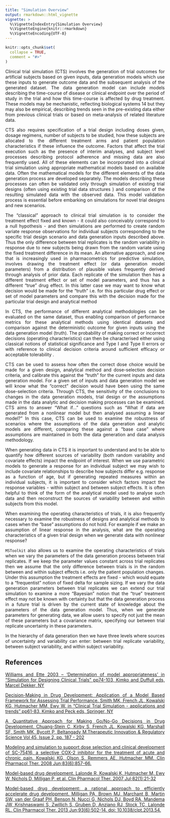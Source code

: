 ```yaml
---
title: "Simulation Overview"
output: rmarkdown::html_vignette
vignette: >
  %\VignetteIndexEntry{Simulation Overview}
  %\VignetteEngine{knitr::rmarkdown}
  %\VignetteEncoding{UTF-8}
---
```


<style> 
body{
text-align: justify
}
</style>

```r
knitr::opts_chunk$set(
  collapse = TRUE,
  comment = "#>"
)
```

Clinical trial simulation (CTS) involves the generation of trial outcomes for artificial subjects based on given inputs, data generation models which use these inputs to generate outcome data and the subsequent analysis of the generated dataset. The data generation model can include models describing the time-course of disease or clinical endpoint over the period of study in the trial and how this time-course is affected by drug treatment. These models may be mechanistic, reflecting biological systems 14 but they may also be empirical, describing trends seen in the pre-existing data either from previous clinical trials or based on meta-analysis of related literature data.

CTS also requires specification of a trial design including doses given, dosage regimens, number of subjects to be studied, how these subjects are allocated to the different treatment arms and patient population characteristics if these influence the outcome. Factors that affect the trial execution such as the presence of interim analyses, and subject level processes describing protocol adherence and missing data are also frequently used. All of these elements can be incorporated into a clinical trial simulation using appropriate mathematical models based on available data. Often the mathematical models for the different elements of the data generation process are developed separately. The models describing these processes can often be validated only through simulation of existing trial designs (often using existing trial data structures ) and comparison of the resulting simulated data with the observed data. This model validation process is essential before embarking on simulations for novel trial designs and new scenarios.

The “classical” approach to clinical trial simulation is to consider the treatment effect fixed and known - it could also conceivably correspond to a null hypothesis - and then simulations are performed to create random variate response observations for individual subjects corresponding to the specific trial design scenario and data generation inputs described above. Thus the only difference between trial replicates is the random variability in response due to new subjects being drawn from the random variate using the fixed treatment difference in its mean. An alternative approach, and one that is increasingly used in pharmacometrics for predictive simulation, involves drawing the treatment effect (or data generation model parameters) from a distribution of plausible values frequently derived through analysis of prior data. Each replicate of the simulation then has a different treatment effect or set of model parameters, and thus has a different “true” drug effect. In this latter case we may want to know what decision would be made for the “truth” i.e. for this particular drug effect or set of model parameters and compare this with the decision made for the particular trial design and analytical method

In CTS, the performance of different analytical methodologies can be evaluated on the same dataset, thus enabling comparison of performance metrics for these analytical methods using identical datasets and comparison against the deterministic outcome for given inputs using the data generation model (truth). The probability of making correct or incorrect decisions (operating characteristics) can then be characterised either using classical notions of statistical significance and Type I and Type II errors or with reference to clinical decision criteria around sufficient efficacy or acceptable tolerability .

CTS can be used to assess how often the correct dose choice would be made for a given design, analytical method and dose-selection decision criteria, and calibrate this against the “truth” for the current inputs and data generation model. For a given set of inputs and data generation model we will know what the “correct” decision would have been using the same dose-selection criteria. Through CTS, the sensitivity of the conclusions to changes in the data generation models, trial design or the assumptions made in the data analytic and decision making processes can be examined. CTS aims to answer “What if…” questions such as “What if data are generated from a nonlinear model but then analysed assuming a linear model?” In this case, CTS can be used to examine the robustness of scenarios where the assumptions of the data generation and analytic models are different, comparing these against a “base case” where assumptions are maintained in both the data generation and data analysis methodology.

When generating data in CTS it is important to understand and to be able to quantify how different sources of variability (both random variability and covariate effects) impact the endpoint of interest. When we use parametric models to generate a response for an individual subject we may wish to include covariate relationships to describe how subjects differ e.g. response as a function of age, but if generating repeated measures within an individual subjects, it is important to consider which factors impact the response variables - within subject and between subject effects. It is often helpful to think of the form of the analytical model used to analyse such data and then reconstruct the sources of variability between and within subjects from this model.

When examining the operating characteristics of trials, it is also frequently necessary to examine the robustness of designs and analytical methods to cases when the “base” assumptions do not hold. For example if we make an assumption of linear response in the analysis, what are the operating characteristics of a given trial design when we generate data with nonlinear response?

`MSToolkit` also allows us to examine the operating characteristics of trials when we vary the parameters of the data generation process between trial replicates. If we keep the parameter values constant across trial replicates then we assume that the only difference between trials is in the random between and within subject effects i.e. only the patient population changes. Under this assumption the treatment effects are fixed - which would equate to a “frequentist” notion of fixed delta for sample sizing. If we vary the data generation parameters between trial replicates we can extend our trial simulation to examine a more “Bayesian” notion that the “true” treatment effect may not be known with certainty but that the data generation process in a future trial is driven by the current state of knowledge about the parameters of the data generation model. Thus, when we generate parameters for generating data, we allow users to specify not just the mean of these parameters but a covariance matrix, specifying our between trial replicate uncertainty in these parameters.

In the hierarchy of data generation then we have three levels where sources of uncertainty and variability can enter: between trial replicate variability, between subject variability, and within subject variability.

## References

[Williams and Ette 2003 – ‘Determination of model appropriateness’ in “Simulation for Designing Clinical Trials” pp74-103, Kimko and Duffull eds, Marcel Dekker, NY](https://www.routledge.com/Simulation-for-Designing-Clinical-Trials-A-Pharmacokinetic-Pharmacodynamic/Kimko-Duffull/p/book/9780824708627)

[Decision-Making in Drug Development: Application of a Model Based Framework for Assessing Trial Performance. Smith MK, French JL, Kowalski KG, Hutmacher MM, Ewy W. in “Clinical Trial Simulation - applications and trends” pp61-83, Kimko and Peck eds, Springer, NY](https://link.springer.com/book/10.1007/978-1-4419-7415-0)

[A Quantitative Approach for Making Go/No-Go Decisions in Drug Development. Chuang-Stein C, Kirby S, French JL, Kowalski KG, Marshall SF, Smith MK, Bycott P, Beltangady M.Therapeutic Innovation & Regulatory Science Vol 45, Issue 2, pp. 187 - 202](https://journals.sagepub.com/doi/abs/10.1177/009286151104500213)

[Modeling and simulation to support dose selection and clinical development of SC-75416, a selective COX-2 inhibitor for the treatment of acute and chronic pain. Kowalski KG, Olson S, Remmers AE, Hutmacher MM. Clin Pharmacol Ther. 2008 Jun;83(6):857-66.](https://pubmed.ncbi.nlm.nih.gov/17882158/)

[Model-based drug development. Lalonde R, Kowalski K, Hutmacher M, Ewy W, Nichols D, Milligan P, et al. Clin Pharmacol Ther. 2007 Jul;82(1):21-32](https://pubmed.ncbi.nlm.nih.gov/17522597/)

[Model-based drug development: a rational approach to efficiently accelerate drug development. Milligan PA, Brown MJ, Marchant B, Martin SW, van der Graaf PH, Benson N, Nucci G, Nichols DJ, Boyd RA, Mandema JW, Krishnaswami S, Zwillich S, Gruben D, Anziano RJ, Stock TC, Lalonde RL. Clin Pharmacol Ther. 2013 Jun;93(6):502-14. doi: 10.1038/clpt.2013.54.](https://pubmed.ncbi.nlm.nih.gov/23588322/)

